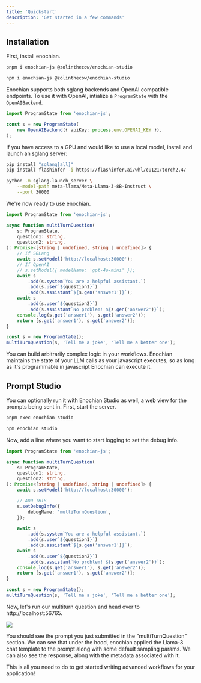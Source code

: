 ```yaml
---
title: 'Quickstart'
description: 'Get started in a few commands'
---
```


## Installation

First, install enochian.

<CodeGroup>

```bash pnpm
pnpm i enochian-js @zolinthecow/enochian-studio
```

```bash npm
npm i enochian-js @zolinthecow/enochian-studio
```

</CodeGroup>

Enochian supports both sglang backends and OpenAI compatible endpoints. To use it with OpenAI, intialize a `ProgramState` with the `OpenAIBackend`.

```typescript
import ProgramState from 'enochian-js';

const s = new ProgramState(
    new OpenAIBackend({ apiKey: process.env.OPENAI_KEY }),
);
```

If you have access to a GPU and would like to use a local model, install and launch an [sglang](https://github.com/sgl-project/sglang) server:

```bash
pip install "sglang[all]"
pip install flashinfer -i https://flashinfer.ai/whl/cu121/torch2.4/

python -m sglang.launch_server \
    --model-path meta-llama/Meta-Llama-3-8B-Instruct \
    --port 30000
```

We're now ready to use enochian.

```typescript
import ProgramState from 'enochian-js';

async function multiTurnQuestion(
    s: ProgramState,
    question1: string,
    question2: string,
): Promise<[string | undefined, string | undefined]> {
    // If SGLang
    await s.setModel('http://localhost:30000');
    // If OpenAI
    // s.setModel({ modelName: 'gpt-4o-mini' });
    await s
        .add(s.system`You are a helpful assistant.`)
        .add(s.user`${question1}`)
        .add(s.assistant`${s.gen('answer1')}`);
    await s
        .add(s.user`${question2}`)
        .add(s.assistant`No problem! ${s.gen('answer2')}`);
    console.log(s.get('answer1'), s.get('answer2'));
    return [s.get('answer1'), s.get('answer2')];
}

const s = new ProgramState();
multiTurnQuestion(s, 'Tell me a joke', 'Tell me a better one');
```

You can build arbitrarily complex logic in your workflows. Enochian maintains the state of your LLM calls as your javascript executes, so as long as it's programmable in javascript Enochian can execute it.

## Prompt Studio

You can optionally run it with Enochian Studio as well, a web view for the prompts being sent in. First, start the server.

<CodeGroup>

```bash pnpm
pnpm exec enochian studio
```

```bash npm
npm enochian studio
```

</CodeGroup>

Now, add a line where you want to start logging to set the debug info.

```typescript
import ProgramState from 'enochian-js';

async function multiTurnQuestion(
    s: ProgramState,
    question1: string,
    question2: string,
): Promise<[string | undefined, string | undefined]> {
    await s.setModel('http://localhost:30000');

    // ADD THIS
    s.setDebugInfo({
        debugName: 'multiTurnQuestion',
    });

    await s
        .add(s.system`You are a helpful assistant.`)
        .add(s.user`${question1}`)
        .add(s.assistant`${s.gen('answer1')}`);
    await s
        .add(s.user`${question2}`)
        .add(s.assistant`No problem! ${s.gen('answer2')}`);
    console.log(s.get('answer1'), s.get('answer2'));
    return [s.get('answer1'), s.get('answer2')];
}

const s = new ProgramState();
multiTurnQuestion(s, 'Tell me a joke', 'Tell me a better one');
```

Now, let's run our multiturn question and head over to http://localhost:56765.

<img class="rounded-sm" src="/images/enochian-studio-example.png" />

You should see the prompt you just submitted in the "multiTurnQuestion" section. We can see that under the hood, enochian applied the Llama-3 chat template to the prompt along with some default sampling params. We can also see the response, along with the metadata associated with it.

This is all you need to do to get started writing advanced workflows for your application!
